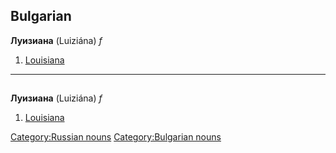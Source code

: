 ==Bulgarian==

'''Луизиана''' (Luiziána) ''f''

#[[Louisiana]]

----
=={{ru}}==

'''Луизиана''' (Luiziána) ''f''

#[[Louisiana]]

[[Category:Russian nouns]]
[[Category:Bulgarian nouns]]